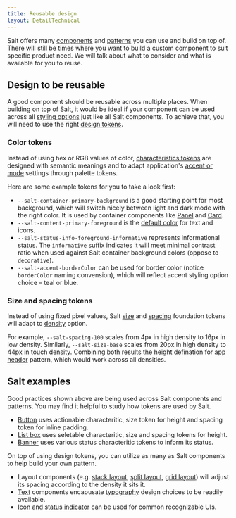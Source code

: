 ```yaml
---
title: Reusable design
layout: DetailTechnical
---
```


Salt offers many [components](/salt/components) and [patterns](/salt/patterns) you can use and build on top of. There will still be times where you want to build a custom component to suit specific product need. We will talk about what to consider and what is available for you to reuse.

## Design to be reusable

A good component should be reusable across multiple places. When building on top of Salt, it would be ideal if your component can be used across all [styling options](/salt/theming/index#styling-options) just like all Salt components. To achieve that, you will need to use the right [design tokens](/salt/theming/index#design-tokens).

### Color tokens

Instead of using hex or RGB values of color, [characteristics tokens](/salt/theming/accordionview) are designed with semantic meanings and to adapt application's [accent or mode](/salt/theming/index#accent--mode) settings through palette tokens.

Here are some example tokens for you to take a look first:

- `--salt-container-primary-background` is a good starting point for most background, which will switch nicely between light and dark mode with the right color. It is used by container components like [Panel](/salt/components/panel) and [Card](/salt/components/card).
- `--salt-content-primary-foreground` is the [default color](https://github.com/jpmorganchase/salt-ds/blob/e76e5b92dcb6cfae02813137098393b91f54e501/packages/theme/css/global.css#L6) for text and icons.
- `--salt-status-info-foreground-informative` represents informational status. The `informative` suffix indicates it will meet minimal contrast ratio when used against Salt container background colors (oppose to `decorative`).
- `--salt-accent-borderColor` can be used for border color (notice `borderColor` naming convension), which will reflect accent styling option choice – teal or blue.

### Size and spacing tokens

Instead of using fixed pixel values, Salt [size](/salt/foundations/size) and [spacing](/salt/foundations/spacing) foundation tokens will adapt to [density](/salt/foundations/density) option.

For example, `--salt-spacing-100` scales from 4px in high density to 16px in low density. Similarly, `--salt-size-base` scales from 20px in high density to 44px in touch density. Combining both results the height defination for [app header](/salt/patterns/app-header) pattern, which would work across all densities.

## Salt examples

Good practices shown above are being used across Salt components and patterns. You may find it helpful to study how tokens are used by Salt.

- [Button](/salt/components/button) uses actionable characteritic, size token for height and spacing token for inline padding.
- [List box](/salt/components/list-box) uses seletable characteritic, size and spacing tokens for height.
- [Banner](/salt/components/banner) uses various status characteritic tokens to inform its status.

On top of using design tokens, you can utilize as many as Salt components to help build your own pattern.

- Layout components (e.g. [stack layout](/salt/components/stack-layout), [split layout](/salt/components/split-layout), [grid layout](/salt/components/grid-layout)) will adjust its spacing according to the density it sits it.
- [Text](/salt/components/text) components encapusate [typography](/salt/foundations/typography) design choices to be readily available.
- [Icon](/salt/components/icon) and [status indicator](/salt/components/status-indicator) can be used for common recognizable UIs.
